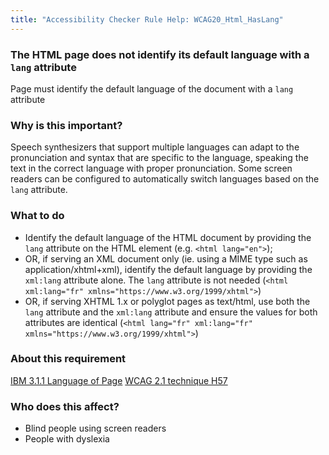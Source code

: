 ```yaml
---
title: "Accessibility Checker Rule Help: WCAG20_Html_HasLang"
---
```


<div className="toolHelp">
<Row>
<Column colLg={16} colMd={8} colSm={4} className="toolHead">

### The HTML page does not identify its default language with a `lang` attribute

<div id="locLevel"></div>

Page must identify the default language of the document with a `lang` attribute

</Column>
</Row>
<Row>
<Column colLg={11} colMd={5} colSm={4} className="toolMain">

### Why is this important?

Speech synthesizers that support multiple languages can adapt to the pronunciation and syntax that are specific to the language, speaking the text in the correct language with proper pronunciation. Some screen readers can be configured to automatically switch languages based on the `lang` attribute.

<div id="locSnippet"></div>

### What to do

* Identify the default language of the HTML document by providing the `lang` attribute on the HTML element (e.g. `<html lang="en">`);
* OR, if serving an XML document only (ie. using a MIME type such as application/xhtml+xml), identify the default language by providing the `xml:lang` attribute alone. The `lang` attribute is not needed (`<html xml:lang="fr" xmlns="https://www.w3.org/1999/xhtml">`)
* OR, if serving XHTML 1.x or polyglot pages as text/html, use both the `lang` attribute and the `xml:lang` attribute and ensure the values for both attributes are identical (`<html lang="fr" xml:lang="fr" xmlns="https://www.w3.org/1999/xhtml">`)

</Column>
<Column colLg={5} colMd={3} colSm={4} className="toolLeft">

### About this requirement

[IBM 3.1.1 Language of Page](https://www.ibm.com/able/requirements/requirements/#3_1_1)
[WCAG 2.1 technique H57](https://www.w3.org/WAI/WCAG21/Techniques/html/H57)

### Who does this affect?

* Blind people using screen readers
* People with dyslexia

</Column>
</Row>
</div>

